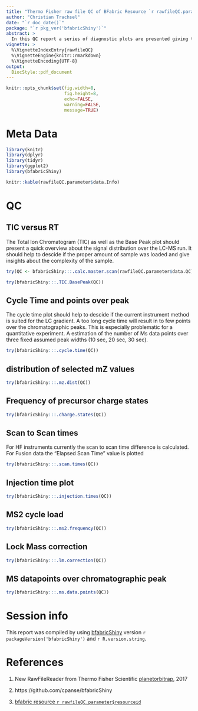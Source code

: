 ```yaml
---
title: "Thermo Fisher raw file QC of BFabric Resource `r rawfileQC.parameter$resourceid`"
author: "Christian Trachsel"
date: "`r doc_date()`"
package: "`r pkg_ver('bfabricShiny')`"
abstract: >
  In this QC report a series of diagnostic plots are presented giving the reader a detailed overview of the raw file which was analyzed. This report should facitlitate the optimization of instrument methods or throubleshooting in case the results of a measurement are not as expecte. The report is focusing on MS parameters only. No direct chromatographic information is implemented as of today.
vignette: >
  %\VignetteIndexEntry{rawfileQC}
  %\VignetteEngine{knitr::rmarkdown}
  %\VignetteEncoding{UTF-8}
output: 
  BiocStyle::pdf_document
---
```


```r
knitr::opts_chunk$set(fig.width=8,
                      fig.height=8,
                      echo=FALSE,
                      warning=FALSE, 
                      message=TRUE)
```

\newpage

# Meta Data

```r
library(knitr)
library(dplyr)
library(tidyr)
library(ggplot2)
library(bfabricShiny)

knitr::kable(rawfileQC.parameter$data.Info)
```

\newpage

# QC

## TIC versus RT
The Total Ion Chromatogram (TIC) as well as the Base Peak plot should present a quick overview about the signal distribution over the LC-MS run. It should help to descide if the proper amount of sample was loaded and give insights about the complexity of the sample.

```r
try(QC <- bfabricShiny:::.calc.master.scan(rawfileQC.parameter$data.QC))
```

```r
try(bfabricShiny:::.TIC.BasePeak(QC))

```

\newpage

## Cycle Time and points over peak

The cycle time plot should help to descide if the current instrument method is suited for the LC gradient. A too long cycle time will result in to few points over the chromatographic peaks. This is especially problematic for a quantitative experiment. A estimation of the number of Ms data points over three fixed assumed peak widths (10 sec, 20 sec, 30 sec). 

```r
try(bfabricShiny:::.cycle.time(QC))
```

\newpage

## distribution of selected mZ values

```r
try(bfabricShiny:::.mz.dist(QC))
```

\newpage

## Frequency of precursor charge states

```r
try(bfabricShiny:::.charge.states(QC))
```

\newpage

## Scan to Scan times

For HF instruments currently the scan to scan time difference is calculated. For Fusion data the "Elapsed Scan Time" value is 
plotted

```r

try(bfabricShiny:::.scan.times(QC))

```

\newpage

## Injection time plot

```r

try(bfabricShiny:::.injection.times(QC))
```

\newpage

## MS2 cycle load

```r

try(bfabricShiny:::.ms2.frequency(QC))

```

\newpage

## Lock Mass correction

```r

try(bfabricShiny:::.lm.correction(QC))

```

\newpage

## MS datapoints over chromatographic peak

```r

try(bfabricShiny:::.ms.data.points(QC))
```

\newpage

# Session info

This report was compiled by using [bfabricShiny](https://github.com/cpanse/bfabricShiny) version `r packageVersion('bfabricShiny')` and `r R.version.string`.

# References

1. New RawFileReader from Thermo Fisher Scientific [planetorbitrap](http://planetorbitrap.com/rawfilereader#.WdOKzIqLnmG), 2017

2. https://github.com/cpanse/bfabricShiny
 
3. [bfabric resource `r rawfileQC.parameter$resourceid`](https://fgcz-bfabric.uzh.ch/bfabric/userlab/show-resource.html?resourceId=`r rawfileQC.parameter$resourceid`)

